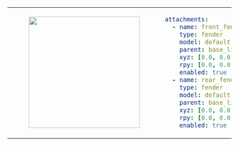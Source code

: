 <table>
    <tr>
        <td>
            <center>
            <figure>
                <img
                    src={require("./img/fender_default.png").default}
                    width="250"
                />
            </figure>
            </center>
        </td>
<td>

```yaml
attachments:
  - name: front_fender
    type: fender
    model: default
    parent: base_link
    xyz: [0.0, 0.0, 0.0]
    rpy: [0.0, 0.0, 0.0]
    enabled: true
  - name: rear_fender
    type: fender
    model: default
    parent: base_link
    xyz: [0.0, 0.0, 0.0]
    rpy: [0.0, 0.0, 3.1415]
    enabled: true
```
</td>
</tr>
</table>
